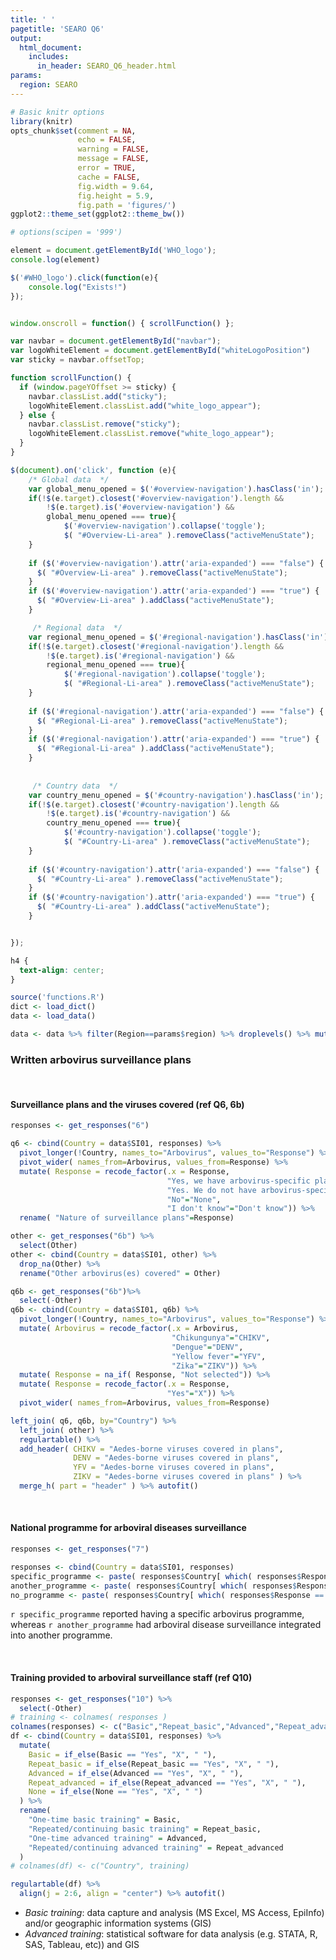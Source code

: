 ```yaml
---
title: ' '
pagetitle: 'SEARO Q6'
output:
  html_document:
    includes:
      in_header: SEARO_Q6_header.html
params:
  region: SEARO
---
```


```r
# Basic knitr options
library(knitr)
opts_chunk$set(comment = NA, 
               echo = FALSE,
               warning = FALSE, 
               message = FALSE, 
               error = TRUE, 
               cache = FALSE,
               fig.width = 9.64,
               fig.height = 5.9,
               fig.path = 'figures/')
ggplot2::theme_set(ggplot2::theme_bw())

# options(scipen = '999')
```


```js
element = document.getElementById('WHO_logo');
console.log(element)

$('#WHO_logo').click(function(e){
    console.log("Exists!")
});


window.onscroll = function() { scrollFunction() };

var navbar = document.getElementById("navbar");
var logoWhiteElement = document.getElementById("whiteLogoPosition")
var sticky = navbar.offsetTop;

function scrollFunction() {
  if (window.pageYOffset >= sticky) {
    navbar.classList.add("sticky");
    logoWhiteElement.classList.add("white_logo_appear");
  } else {
    navbar.classList.remove("sticky");
    logoWhiteElement.classList.remove("white_logo_appear");
  }
}

$(document).on('click', function (e){
    /* Global data  */
    var global_menu_opened = $('#overview-navigation').hasClass('in');
    if(!$(e.target).closest('#overview-navigation').length &&
        !$(e.target).is('#overview-navigation') &&
        global_menu_opened === true){
            $('#overview-navigation').collapse('toggle');
            $( "#Overview-Li-area" ).removeClass("activeMenuState");
    }
    
    if ($('#overview-navigation').attr('aria-expanded') === "false") {
      $( "#Overview-Li-area" ).removeClass("activeMenuState");
    }
    if ($('#overview-navigation').attr('aria-expanded') === "true") {
      $( "#Overview-Li-area" ).addClass("activeMenuState");
    }

     /* Regional data  */
    var regional_menu_opened = $('#regional-navigation').hasClass('in');
    if(!$(e.target).closest('#regional-navigation').length &&
        !$(e.target).is('#regional-navigation') &&
        regional_menu_opened === true){
            $('#regional-navigation').collapse('toggle');
            $( "#Regional-Li-area" ).removeClass("activeMenuState");
    }
    
    if ($('#regional-navigation').attr('aria-expanded') === "false") {
      $( "#Regional-Li-area" ).removeClass("activeMenuState");
    }
    if ($('#regional-navigation').attr('aria-expanded') === "true") {
      $( "#Regional-Li-area" ).addClass("activeMenuState");
    }
     
     
     /* Country data  */
    var country_menu_opened = $('#country-navigation').hasClass('in');
    if(!$(e.target).closest('#country-navigation').length &&
        !$(e.target).is('#country-navigation') &&
        country_menu_opened === true){
            $('#country-navigation').collapse('toggle');
            $( "#Country-Li-area" ).removeClass("activeMenuState");
    }
    
    if ($('#country-navigation').attr('aria-expanded') === "false") {
      $( "#Country-Li-area" ).removeClass("activeMenuState");
    }
    if ($('#country-navigation').attr('aria-expanded') === "true") {
      $( "#Country-Li-area" ).addClass("activeMenuState");
    }


});

```


```css
h4 {
  text-align: center;
}
```


```r
source('functions.R')
dict <- load_dict()
data <- load_data()
```


```r
data <- data %>% filter(Region==params$region) %>% droplevels() %>% mutate(SI01 = as.character(SI01)) %>% arrange( SI01 )
```

### Written arbovirus surveillance plans

<br>

#### Surveillance plans and the viruses covered (ref Q6, 6b)

```r
responses <- get_responses("6")

q6 <- cbind(Country = data$SI01, responses) %>% 
  pivot_longer(!Country, names_to="Arbovirus", values_to="Response") %>% 
  pivot_wider( names_from=Arbovirus, values_from=Response) %>%
  mutate( Response = recode_factor(.x = Response,
                                   "Yes, we have arbovirus-specific plans(s) or guidelines(s)"="Arbovirus-specific",
                                   "Yes. We do not have arbovirus-specific guidelines, but arboviruses are included within general surveillance guidelines."="Within general surveillance guidelines",
                                   "No"="None",
                                   "I don't know"="Don't know")) %>%
  rename( "Nature of surveillance plans"=Response)

other <- get_responses("6b") %>%
  select(Other)
other <- cbind(Country = data$SI01, other) %>% 
  drop_na(Other) %>%
  rename("Other arbovirus(es) covered" = Other) 

q6b <- get_responses("6b")%>%
  select(-Other)
q6b <- cbind(Country = data$SI01, q6b) %>% 
  pivot_longer(!Country, names_to="Arbovirus", values_to="Response") %>% 
  mutate( Arbovirus = recode_factor(.x = Arbovirus,
                                    "Chikungunya"="CHIKV",
                                    "Dengue"="DENV",
                                    "Yellow fever"="YFV",
                                    "Zika"="ZIKV")) %>% 
  mutate( Response = na_if( Response, "Not selected")) %>% 
  mutate( Response = recode_factor(.x = Response, 
                                   "Yes"="X")) %>% 
  pivot_wider( names_from=Arbovirus, values_from=Response) 

left_join( q6, q6b, by="Country") %>%
  left_join( other) %>%
  regulartable() %>% 
  add_header( CHIKV = "Aedes-borne viruses covered in plans",
              DENV = "Aedes-borne viruses covered in plans",
              YFV = "Aedes-borne viruses covered in plans",
              ZIKV = "Aedes-borne viruses covered in plans" ) %>%
  merge_h( part = "header" ) %>% autofit()
```

<br>

#### National programme for arboviral diseases surveillance

```r
responses <- get_responses("7")

responses <- cbind(Country = data$SI01, responses) 
specific_programme <- paste( responses$Country[ which( responses$Response == "Specific programme" )], collapse=", ")
another_programme <- paste( responses$Country[ which( responses$Response == "Integrated in another programme" )], collapse=", ")
no_programme <- paste( responses$Country[ which( responses$Response == "No programme" )], collapse=", ")

```

`r specific_programme` reported having a specific arbovirus programme, whereas `r another_programme` 
had arboviral disease surveillance integrated into another programme. 

<br>

#### Training provided to arboviral surveillance staff (ref Q10)

```r
responses <- get_responses("10") %>%
  select(-Other)
# training <- colnames( responses )
colnames(responses) <- c("Basic","Repeat_basic","Advanced","Repeat_advanced","None")
df <- cbind(Country = data$SI01, responses) %>%
  mutate(
    Basic = if_else(Basic == "Yes", "X", " "),
    Repeat_basic = if_else(Repeat_basic == "Yes", "X", " "),
    Advanced = if_else(Advanced == "Yes", "X", " "),
    Repeat_advanced = if_else(Repeat_advanced == "Yes", "X", " "),
    None = if_else(None == "Yes", "X", " ")
  ) %>%
  rename(
    "One-time basic training" = Basic,
    "Repeated/continuing basic training" = Repeat_basic,
    "One-time advanced training" = Advanced,
    "Repeated/continuing advanced training" = Repeat_advanced
  )
# colnames(df) <- c("Country", training)

regulartable(df) %>%
  align(j = 2:6, align = "center") %>% autofit()

```

<p>

* _Basic training_:  data capture and analysis (MS Excel, MS Access, EpiInfo) and/or geographic information systems (GIS)
* _Advanced training_: statistical software for data analysis (e.g.  STATA, R, SAS, Tableau, etc)) and GIS

<br>
